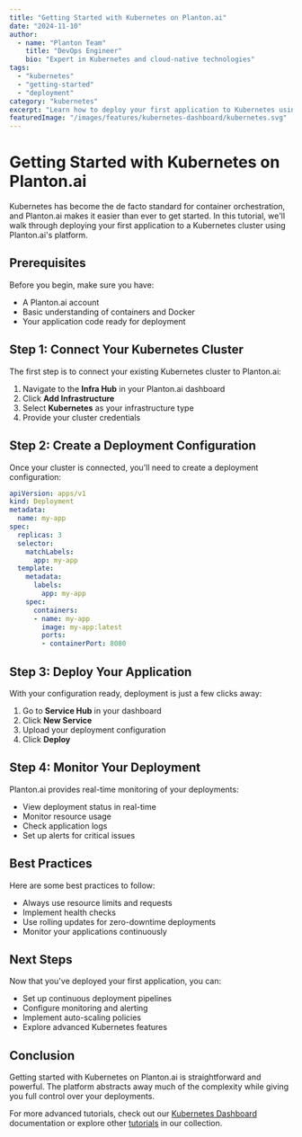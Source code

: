 ```yaml
---
title: "Getting Started with Kubernetes on Planton.ai"
date: "2024-11-10"
author:
  - name: "Planton Team"
    title: "DevOps Engineer"
    bio: "Expert in Kubernetes and cloud-native technologies"
tags:
  - "kubernetes"
  - "getting-started"
  - "deployment"
category: "kubernetes"
excerpt: "Learn how to deploy your first application to Kubernetes using Planton.ai's intuitive platform."
featuredImage: "/images/features/kubernetes-dashboard/kubernetes.svg"
---
```


# Getting Started with Kubernetes on Planton.ai

Kubernetes has become the de facto standard for container orchestration, and Planton.ai makes it easier than ever to get started. In this tutorial, we'll walk through deploying your first application to a Kubernetes cluster using Planton.ai's platform.

## Prerequisites

Before you begin, make sure you have:

- A Planton.ai account
- Basic understanding of containers and Docker
- Your application code ready for deployment

## Step 1: Connect Your Kubernetes Cluster

The first step is to connect your existing Kubernetes cluster to Planton.ai:

1. Navigate to the **Infra Hub** in your Planton.ai dashboard
2. Click **Add Infrastructure**
3. Select **Kubernetes** as your infrastructure type
4. Provide your cluster credentials

## Step 2: Create a Deployment Configuration

Once your cluster is connected, you'll need to create a deployment configuration:

```yaml
apiVersion: apps/v1
kind: Deployment
metadata:
  name: my-app
spec:
  replicas: 3
  selector:
    matchLabels:
      app: my-app
  template:
    metadata:
      labels:
        app: my-app
    spec:
      containers:
      - name: my-app
        image: my-app:latest
        ports:
        - containerPort: 8080
```

## Step 3: Deploy Your Application

With your configuration ready, deployment is just a few clicks away:

1. Go to **Service Hub** in your dashboard
2. Click **New Service**
3. Upload your deployment configuration
4. Click **Deploy**

## Step 4: Monitor Your Deployment

Planton.ai provides real-time monitoring of your deployments:

- View deployment status in real-time
- Monitor resource usage
- Check application logs
- Set up alerts for critical issues

## Best Practices

Here are some best practices to follow:

- Always use resource limits and requests
- Implement health checks
- Use rolling updates for zero-downtime deployments
- Monitor your applications continuously

## Next Steps

Now that you've deployed your first application, you can:

- Set up continuous deployment pipelines
- Configure monitoring and alerting
- Implement auto-scaling policies
- Explore advanced Kubernetes features

## Conclusion

Getting started with Kubernetes on Planton.ai is straightforward and powerful. The platform abstracts away much of the complexity while giving you full control over your deployments.

For more advanced tutorials, check out our [Kubernetes Dashboard](/features/kubernetes-dashboard) documentation or explore other [tutorials](/tutorials) in our collection.
